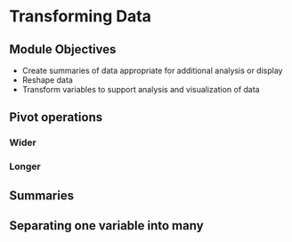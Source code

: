 # Transforming Data {#transforming-data}

## Module Objectives {-}

- Create summaries of data appropriate for additional analysis or display
- Reshape data
- Transform variables to support analysis and visualization of data


## Pivot operations

### Wider

### Longer

## Summaries

## Separating one variable into many

